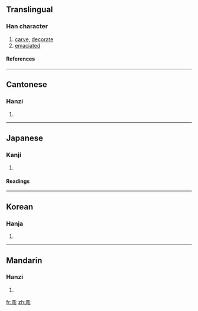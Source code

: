 {{see|雕}}

==Translingual==
===Han character===
{{Han char|rn=59|rad=彡|as=08|sn=11|four=7222<sub>2</sub>|canj=月口竹竹竹 (BRHHH)}}
# [[carve]], [[decorate]]
# [[emaciated]]
====References====
{{Han ref|kx=0363.230|dkj=09995|dj=0683.030|hdz=20855.040|uh=5F6B|ud=24427|bh=B16E|bd=45422}}
----
==Cantonese==
===Hanzi===
{{yue-hanzi|jyut=|y=diu1}}
# {{defn|Cantonese}}
----
==Japanese==
===Kanji===
{{ja-kanji|grade=c|rs=彡08}}
# {{defn|Japanese}} 
====Readings====
{{ja-readings|on=[[ちょう]] (chō)|kun=[[ほる]] (horu)}}
----
==Korean==
===Hanja===
{{ko-hanja|hangeul=조|eumhun=|rv=jo|mr=cho|y=co}}
# {{defn|Korean}}
----
==Mandarin==
===Hanzi===
{{cmn-hanzi|pin=[[diāo]] (diao1)|wg=tiao<sup>1</sup>}}
# {{defn|Mandarin}}

[[fr:彫]]
[[zh:彫]]